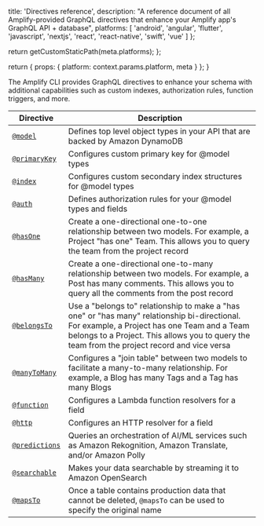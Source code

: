                   
  title: 'Directives reference',
  description: "A reference document of all Amplify-provided GraphQL directives that enhance your Amplify app's GraphQL API + database",
  platforms: [
                'android',
                'angular',
                'flutter',
                'javascript',
                'nextjs',
                'react',
                'react-native',
                'swift',
                'vue'
              ]
};

  return getCustomStaticPath(meta.platforms);
};

  return {
    props: {
      platform: context.params.platform,
      meta
    }
  };
}
          

The Amplify CLI provides GraphQL directives to enhance your schema with additional capabilities such as custom indexes, authorization rules, function triggers, and more.

|Directive|Description|
|---------|-----------|
|[`@model`](/cli/graphql/data-modeling)|Defines top level object types in your API that are backed by Amazon DynamoDB|
|[`@primaryKey`](/cli/graphql/data-modeling/#configure-a-primary-key)| Configures custom primary key for @model types|
|[`@index`](/cli/graphql/data-modeling/#configure-a-secondary-index)| Configures custom secondary index structures for @model types|
|[`@auth`](/cli/graphql/authorization-rules/)| Defines authorization rules for your @model types and fields|
|[`@hasOne`](/cli/graphql/data-modeling/#has-one-relationship)| Create a one-directional one-to-one relationship between two models. For example, a Project "has one" Team. This allows you to query the team from the project record|
|[`@hasMany`](/cli/graphql/data-modeling/#has-many-relationship)| Create a one-directional one-to-many relationship between two models. For example, a Post has many comments. This allows you to query all the comments from the post record|
|[`@belongsTo`](/cli/graphql/data-modeling/#belongs-to-relationship)| Use a "belongs to" relationship to make a "has one" or "has many" relationship bi-directional. For example, a Project has one Team and a Team belongs to a Project. This allows you to query the team from the project record and vice versa|
|[`@manyToMany`](/cli/graphql/data-modeling/#many-to-many-relationship)| Configures a "join table" between two models to facilitate a many-to-many relationship. For example, a Blog has many Tags and a Tag has many Blogs|
|[`@function`](/cli/graphql/custom-business-logic/#lambda-function-resolver)| Configures a Lambda function resolvers for a field|
|[`@http`](/cli/graphql/custom-business-logic/#http-resolver)| Configures an HTTP resolver for a field|
|[`@predictions`](/cli/graphql/connect-to-machine-learning-services/)| Queries an orchestration of AI/ML services such as Amazon Rekognition, Amazon Translate, and/or Amazon Polly|
|[`@searchable`](/cli/graphql/search-and-result-aggregations/)| Makes your data searchable by streaming it to Amazon OpenSearch|
|[`@mapsTo`](/cli/graphql/schema-evolution/)|Once a table contains production data that cannot be deleted, `@mapsTo` can be used to specify the original name||
